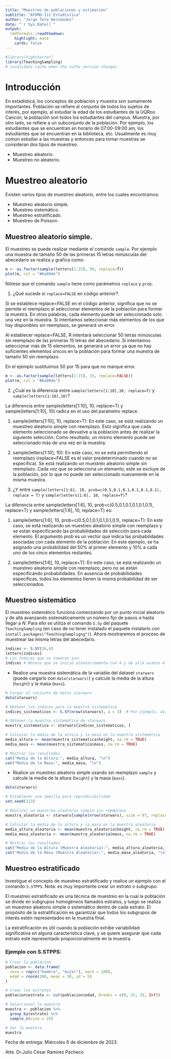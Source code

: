 ---
title: "Muestreo de poblaciones y estimación"
subtitle: "AFDMD-111 Estadística"
author: "Jorge Toto Hernandez"
date: "`r Sys.Date()`"
output:
  rmdformats::readthedown:
    highlight: kate
    cards: false
---

```{r setup, include=FALSE}
#library(highcharter)
library(TeachingSampling)
# invalidate cache when the tufte version changes
```




# Introducción

En estadística, los conceptos de población y muestra son sumamente importantes. Población se refiere al conjunto de todos los sujetos de interés, por ejemplo, al estudiar la edad de los estudiantes de la UQRoo Cancún, la población son todos los estudiantes del campus. Muestra, por otro lado, se refiere a un subconjunto de la población. Por ejemplo, los estudiantes que se encuentran en horario de 07:00-09:00 am, los estudiantes que se encuentran en la biblioteca, etc. Usualmente es muy común estudiar a las muestras y entonces para tomar muestras se consideran dos tipos de muestreo.

- Muestreo aleatorio.
- Muestreo no aleatorio.


# Muestreo aleatorio

Existen varios tipos de muestreo aleatorio, entre los cuales encontramos:

- Muestreo aleatorio simple.
- Muestreo sistemático.
- Muestreo estratificado.
- Muestreo de Poisson.

## Muestreo aleatorio simple.

El muestreo se puede realizar mediante el comando `sample`. Por ejemplo una muestra de tamaño $50$ de las primeras $15$ letras minúsculas del abecedario se realiza y grafica como:

```{r sampSR}
m <- as.factor(sample(letters[1:15], 50, replace=T))
plot(m, col = "#6a994e")
```

Nótese que el comando `sample` tiene como parámetros `replace` y `prob`. 

1. ¿Qué sucede si `replace=FALSE` en código anterior?.

Si se establece replace=FALSE en el código anterior, significa que no se permite el reemplazo al seleccionar elementos de la población para formar la muestra. En otras palabras, cada elemento puede ser seleccionado solo una vez en la muestra. Si intentamos seleccionar más elementos de los que hay disponibles sin reemplazo, se generará un error.

Al establecer replace=FALSE, R intentará seleccionar 50 letras minúsculas sin reemplazo de las primeras 15 letras del abecedario. Si intentamos seleccionar más de 15 elementos, se generará un error ya que no hay suficientes elementos únicos en la población para formar una muestra de tamaño 50 sin reemplazo.

En el ejemplo sustituimos 50 por 15 para que no marque error.

```{r}
m <- as.factor(sample(letters[1:15], 15, replace=FALSE))
plot(m, col = "#6a994e")

```


2. ¿Cuál es la diferencia entre `sample(letters[1:10],10, replace=T)` y `sample(letters[1:10],10)`?

La diferencia entre sample(letters[1:10], 10, replace=T) y sample(letters[1:10], 10) radica en el uso del parámetro replace.

1. sample(letters[1:10], 10, replace=T): En este caso, se está realizando un muestreo aleatorio simple con reemplazo. Esto significa que cada elemento seleccionado se devuelve a la población antes de realizar la siguiente selección. Como resultado, un mismo elemento puede ser seleccionado más de una vez en la muestra.

2. sample(letters[1:10], 10): En este caso, no se está permitiendo el reemplazo (replace=FALSE es el valor predeterminado cuando no se especifica). Se está realizando un muestreo aleatorio simple sin reemplazo. Cada vez que se selecciona un elemento, este se excluye de la población, por lo que no puede ser seleccionado nuevamente en la misma muestra.

3. ¿Y entre `sample(letters[1:6], 10, prob=c(0.5,0.1,0.1,0.1,0.1,0.1), replace = T)` y `sample(letters[1:6], 10, replace=T)`?

La diferencia entre sample(letters[1:6], 10, prob=c(0.5,0.1,0.1,0.1,0.1,0.1), replace=T) y sample(letters[1:6], 10, replace=T) es: 

1. sample(letters[1:6], 10, prob=c(0.5,0.1,0.1,0.1,0.1,0.1), replace=T): En este caso, se está realizando un muestreo aleatorio simple con reemplazo y se están especificando las probabilidades de selección para cada elemento. El argumento prob es un vector que indica las probabilidades asociadas con cada elemento de la población. En este ejemplo, se ha asignado una probabilidad del 50% al primer elemento y 10% a cada uno de los cinco elementos restantes.

2. sample(letters[1:6], 10, replace=T): En este caso, se está realizando un muestreo aleatorio simple con reemplazo, pero no se están especificando probabilidades. En ausencia de probabilidades específicas, todos los elementos tienen la misma probabilidad de ser seleccionados.

## Muestreo sistemático

El muestreo sistemático funciona comenzando por un punto inicial aleatorio y de allá avanzando sistemáticamente un número fijo de pasos $a$ hasta llegar a $N$. Para ello se utiliza el comando `S.Sy` del paquete `TeachingSampling` (en caso de no tener instalado el paquete instalarlo con `install.packages("TeachingSampligng")`). Ahora mostraremos el proceso de muestrear las misma letras del abecedario.


```{r muesSys}
índices <- S.SY(26,4)
letters[índices]
# Los índices que se tomaron son:
índices # Nótese que se inició aleatoriamente con 4 y de allá avanzo 4 unidades.
```
- Realice una muestra sistemática de la variable del dataset `starwars` (puede cargarlo con `data(starwars)`) y calcule la media de la altura (`height`) y la masa (`mass`).

```{r}
# Cargar el conjunto de datos starwars
data(starwars)

# Obtener los índices para la muestra sistemática
indices_sistematicos <- S.SY(nrow(starwars), a = 3)  # Por ejemplo, avanzar cada 3 unidades

# Obtener la muestra sistemática de starwars
muestra_sistematica <- starwars[indices_sistematicos, ]

# Calcular la media de la altura y la masa en la muestra sistemática
media_altura <- mean(muestra_sistematica$height, na.rm = TRUE)
media_masa <- mean(muestra_sistematica$mass, na.rm = TRUE)

# Mostrar los resultados
cat("Media de la Altura:", media_altura, "\n")
cat("Media de la Masa:", media_masa, "\n")
```


- Realice un muestreo aleatorio simple usando sin reemplazo `sample` y calcule la media de la altura (`height`) y la masa (`mass`).

```{r}
data(starwars)

# Establecer una semilla para reproducibilidad
set.seed(123)

# Realizar un muestreo aleatorio simple sin reemplazo
muestra_aleatoria <- starwars[sample(nrow(starwars), size = 87, replace = FALSE), ]

# Calcular la media de la altura y la masa en la muestra aleatoria
media_altura_aleatoria <- mean(muestra_aleatoria$height, na.rm = TRUE)
media_masa_aleatoria <- mean(muestra_aleatoria$mass, na.rm = TRUE)

# Mostrar los resultados
cat("Media de la Altura (Muestra Aleatoria):", media_altura_aleatoria, "\n")
cat("Media de la Masa (Muestra Aleatoria):", media_masa_aleatoria, "\n")
```


## Muestreo estratificado

Investigue el concepto de muestreo estratificado y realice un ejemplo con el comando `S.STPPS`. Nota: es muy importante crear un estrato o subgrupo.

El muestreo estratificado es una técnica de muestreo en la cual la población se divide en subgrupos homogéneos llamados estratos, y luego se realiza un muestreo aleatorio simple o sistemático dentro de cada estrato. El propósito de la estratificación es garantizar que todos los subgrupos de interés estén representados en la muestra final.

La estratificación es útil cuando la población exhibe variabilidad significativa en alguna característica clave, y se quiere asegurar que cada estrato esté representado proporcionalmente en la muestra.

### Ejemplo con S.STPPS:

```{r}

# Crear la población
poblacion <- data.frame(
  sexo = rep(c("hombre", "mujer"), each = 100),
  edad = rnorm(200, mean = 30, sd = 5)
)

# Crear los estratos
poblacion$estrato <- cut(poblacion$edad, breaks = c(0, 25, 35, Inf))

# Seleccionar la muestra
muestra <- poblacion %>%
  group_by(estrato) %>%
  sample_n(size = 25)

# Ver la muestra
muestra

```


Fecha de entrega: Miércoles 6 de diciembre de 2023.

Atte. Dr.Julio César Ramírez Pacheco
